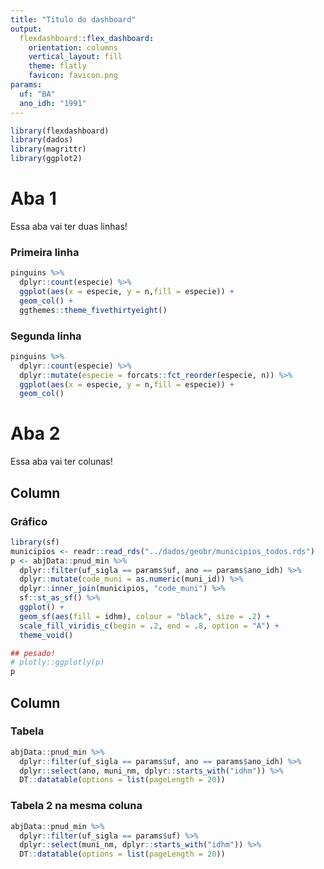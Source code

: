 ```yaml
---
title: "Título do dashboard"
output: 
  flexdashboard::flex_dashboard:
    orientation: columns
    vertical_layout: fill
    theme: flatly
    favicon: favicon.png
params:
  uf: "BA"
  ano_idh: "1991"
---
```


```r
library(flexdashboard)
library(dados)
library(magrittr)
library(ggplot2)
```


Aba 1
===========

Essa aba vai ter duas linhas!

### Primeira linha

```r
pinguins %>% 
  dplyr::count(especie) %>% 
  ggplot(aes(x = especie, y = n,fill = especie)) + 
  geom_col() +
  ggthemes::theme_fivethirtyeight()
```

### Segunda linha

```r
pinguins %>% 
  dplyr::count(especie) %>% 
  dplyr::mutate(especie = forcats::fct_reorder(especie, n)) %>% 
  ggplot(aes(x = especie, y = n,fill = especie)) + 
  geom_col() 
```


Aba 2
===========

Essa aba vai ter colunas!

Column {data-width=650}
-----------------------------------------------------------------------

### Gráfico

```r
library(sf)
municipios <- readr::read_rds("../dados/geobr/municipios_todos.rds")
p <- abjData::pnud_min %>%
  dplyr::filter(uf_sigla == params$uf, ano == params$ano_idh) %>% 
  dplyr::mutate(code_muni = as.numeric(muni_id)) %>% 
  dplyr::inner_join(municipios, "code_muni") %>% 
  sf::st_as_sf() %>% 
  ggplot() +
  geom_sf(aes(fill = idhm), colour = "black", size = .2) +
  scale_fill_viridis_c(begin = .2, end = .8, option = "A") +
  theme_void()

## pesado!
# plotly::ggplotly(p)
p
```

Column {data-width=350}
-----------------------------------------------------------------------

### Tabela

```r
abjData::pnud_min %>% 
  dplyr::filter(uf_sigla == params$uf, ano == params$ano_idh) %>% 
  dplyr::select(ano, muni_nm, dplyr::starts_with("idhm")) %>% 
  DT::datatable(options = list(pageLength = 20))
```

### Tabela 2 na mesma coluna

```r
abjData::pnud_min %>% 
  dplyr::filter(uf_sigla == params$uf) %>% 
  dplyr::select(muni_nm, dplyr::starts_with("idhm")) %>% 
  DT::datatable(options = list(pageLength = 20))
```

